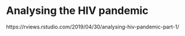 # Analysing the HIV pandemic

https://rviews.rstudio.com/2019/04/30/analysing-hiv-pandemic-part-1/








